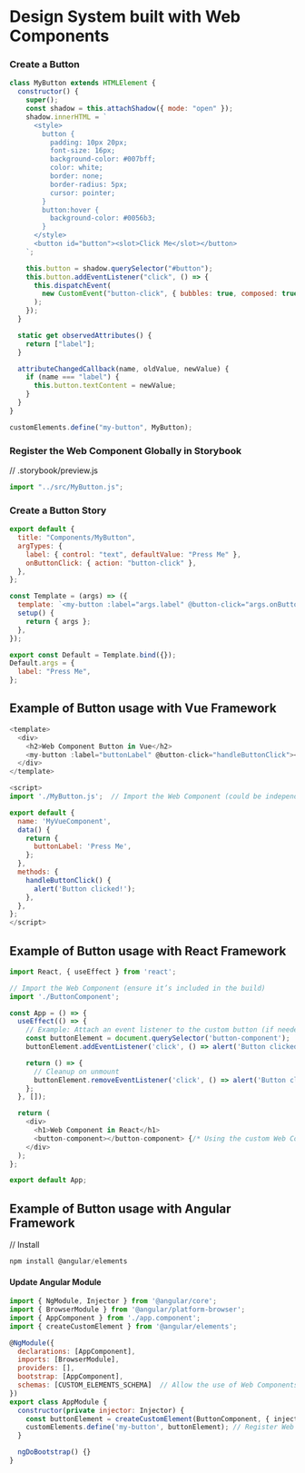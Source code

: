 
<Meta title="Web Components" />

# Design System built with Web Components

### Create a Button

```js
class MyButton extends HTMLElement {
  constructor() {
    super();
    const shadow = this.attachShadow({ mode: "open" });
    shadow.innerHTML = `
      <style>
        button {
          padding: 10px 20px;
          font-size: 16px;
          background-color: #007bff;
          color: white;
          border: none;
          border-radius: 5px;
          cursor: pointer;
        }
        button:hover {
          background-color: #0056b3;
        }
      </style>
      <button id="button"><slot>Click Me</slot></button>
    `;

    this.button = shadow.querySelector("#button");
    this.button.addEventListener("click", () => {
      this.dispatchEvent(
        new CustomEvent("button-click", { bubbles: true, composed: true })
      );
    });
  }

  static get observedAttributes() {
    return ["label"];
  }

  attributeChangedCallback(name, oldValue, newValue) {
    if (name === "label") {
      this.button.textContent = newValue;
    }
  }
}

customElements.define("my-button", MyButton);
```

### Register the Web Component Globally in Storybook

// .storybook/preview.js

```js
import "../src/MyButton.js";
```

### Create a Button Story

```js
export default {
  title: "Components/MyButton",
  argTypes: {
    label: { control: "text", defaultValue: "Press Me" },
    onButtonClick: { action: "button-click" },
  },
};

const Template = (args) => ({
  template: `<my-button :label="args.label" @button-click="args.onButtonClick" />`,
  setup() {
    return { args };
  },
});

export const Default = Template.bind({});
Default.args = {
  label: "Press Me",
};
```

## Example of Button usage with **Vue Framework**

```js
<template>
  <div>
    <h2>Web Component Button in Vue</h2>
    <my-button :label="buttonLabel" @button-click="handleButtonClick"></my-button>
  </div>
</template>

<script>
import './MyButton.js';  // Import the Web Component (could be independently installed from npm)

export default {
  name: 'MyVueComponent',
  data() {
    return {
      buttonLabel: 'Press Me',
    };
  },
  methods: {
    handleButtonClick() {
      alert('Button clicked!');
    },
  },
};
</script>
```

## Example of Button usage with **React Framework**

```js
import React, { useEffect } from 'react';

// Import the Web Component (ensure it’s included in the build)
import './ButtonComponent';

const App = () => {
  useEffect(() => {
    // Example: Attach an event listener to the custom button (if needed)
    const buttonElement = document.querySelector('button-component');
    buttonElement.addEventListener('click', () => alert('Button clicked!'));

    return () => {
      // Cleanup on unmount
      buttonElement.removeEventListener('click', () => alert('Button clicked!'));
    };
  }, []);

  return (
    <div>
      <h1>Web Component in React</h1>
      <button-component></button-component> {/* Using the custom Web Component */}
    </div>
  );
};

export default App;
```

## Example of Button usage with **Angular Framework**

// Install

```js
npm install @angular/elements
```

#### Update Angular Module

```js
import { NgModule, Injector } from '@angular/core';
import { BrowserModule } from '@angular/platform-browser';
import { AppComponent } from './app.component';
import { createCustomElement } from '@angular/elements';

@NgModule({
  declarations: [AppComponent],
  imports: [BrowserModule],
  providers: [],
  bootstrap: [AppComponent],
  schemas: [CUSTOM_ELEMENTS_SCHEMA]  // Allow the use of Web Components
})
export class AppModule {
  constructor(private injector: Injector) {
    const buttonElement = createCustomElement(ButtonComponent, { injector });
    customElements.define('my-button', buttonElement); // Register Web Component
  }

  ngDoBootstrap() {}
}
```

